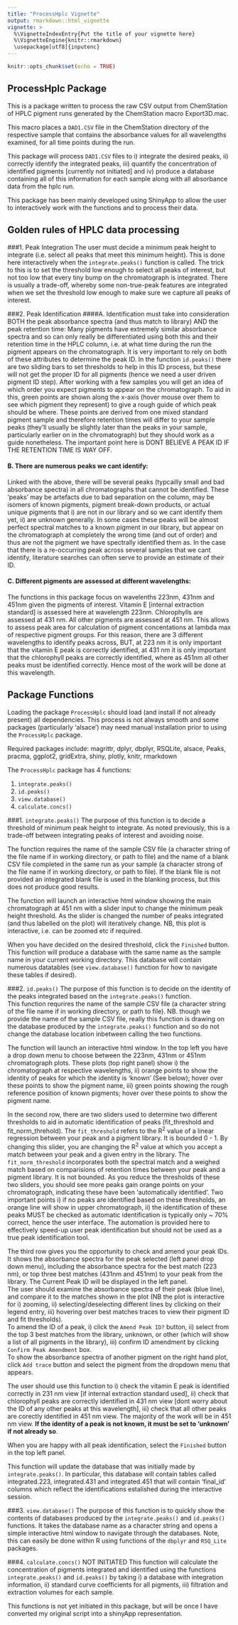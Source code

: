 ```yaml
---
title: "ProcessHplc Vignette"
output: rmarkdown::html_vignette
vignette: >
  %\VignetteIndexEntry{Put the title of your vignette here}
  %\VignetteEngine{knitr::rmarkdown}
  \usepackage[utf8]{inputenc}
---
```


```r
knitr::opts_chunk$set(echo = TRUE)
```

## ProcessHplc Package

This is a package written to process the raw CSV output from ChemStation of HPLC pigment runs generated by the ChemStation macro Export3D.mac.

This macro places a `DAD1.CSV` file in the ChemStation directory of the respective sample that contains the absorbance values for all wavelengths examined, for all time points during the run.

This package will process `DAD1.CSV` files to i) integrate the desired peaks, ii) correctly identify the integrated peaks, iii) quantify the concentration of identified pigments [currently not initiated] and iv) produce a database containing all of this information for each sample along with all absorbance data from the hplc run.

This package has been mainly developed using ShinyApp to allow the user to interactively work with the functions and to process their data.

## Golden rules of HPLC data processing

###1. Peak Integration
The user must decide a minimum peak height to integrate (i.e. select all peaks that meet this minimum height). This is done here interactively when the `integrate.peaks()` function is called. The trick to this is to set the threshold low enough to select all peaks of interest, but not too low that every tiny bump on the chromatograph is integrated. There is usually a trade-off, whereby some non-true-peak features are integrated when we set the threshold low enough to make sure we capture all peaks of interest.

###2. Peak Identification
####A. Identification must take into consideration BOTH the peak absorbance spectra (and thus match to library) AND the peak retention time:
Many pigments have extremely similar absorbance spectra and so can only really be differentiated using both this and their retention time in the HPLC column, i.e. at what time during the run the pigment appears on the chromatograph. It is very important to rely on both of these attributes to determine the peak ID. In the function `id.peaks()` there are two sliding bars to set thresholds to help in this ID process, but these will not get the proper ID for all pigments (hence we need a user driven pigment ID step). After working with a few samples you will get an idea of which order you expect pigments to appear on the chromatograph. To aid in this, green points are shown along the x-axis (hover mouse over them to see which pigment they represent) to give a rough guide of which peak should be where. These points are derived from one mixed standard pigment sample and therefore retention times will differ to your sample peaks (they'll usually be slightly later than the peaks in your sample, particularly earlier on in the chromatograph) but they should work as a guide nonetheless. The important point here is DONT BELIEVE A PEAK ID IF THE RETENTION TIME IS WAY OFF. 

#### B. There are numerous peaks we cant identify:
Linked with the above, there will be several peaks (typcailly small and bad absorbance spectra) in all chromatographs that cannot be identified. These 'peaks' may be artefacts due to bad separation on the column, may be isomers of known pigments, pigment break-down products, or actual unique pigments that i) are not in our library and so we cant identify them yet, ii) are unknown generally. In some cases these peaks will be almost perfect spectral matches to a known pigment in our library, but appear on the chromatograph at completely the wrong time (and out of order) and thus are not the pigment we have spectrally identified them as. In the case that there is a re-occurring peak across several samples that we cant identify, literature searches can often serve to provide an estimate of their ID. 

#### C. Different pigments are assessed at different wavelengths:
The functions in this package focus on wavelenths 223nm, 431nm and 451nm given the pigments of interest. Vitamin E [internal extraction standard] is assessed here at wavelength 223nm. Chlorophylls are assessed at 431 nm. All other pigments are assessed at 451 nm. This allows to assess peak area for calculation of pigment concentations at lambda max of respective pigment groups. For this reason, there are 3 different wavelengths to identify peaks across, BUT, at 223 nm it is only important that the vitamin E peak is correctly identified, at 431 nm it is only important that the chlorophyll peaks are correctly identified, where as 451nm all other peaks must be identified correctly. Hence most of the work will be done at this wavelength.

## Package Functions
Loading the package `ProcessHplc` should load (and install if not already present) all dependencies. This process is not always smooth and some packages (particularly 'alsace') may need manual installation prior to using the `ProcessHplc` package.

Required packages include:
magrittr, dplyr, dbplyr, RSQLite, alsace, Peaks, pracma, ggplot2, gridExtra, shiny, plotly, knitr, rmarkdown

The `ProcessHplc` package has 4 functions:  

1. `integrate.peaks()`  
2. `id.peaks()`  
3. `view.database()`  
4. `calculate.concs()`

###1. `integrate.peaks()`
The purpose of this function is to decide a threshold of minimum peak height to integrate. As noted previously, this is a trade-off between integrating peaks of interest and avoiding noise.  


The function requires the name of the sample CSV file (a character string of the file name if in working directory, or path to file) and the name of a blank CSV file completed in the same run as your sample (a character strong of the file name if in working directory, or path to file). If the blank file is not provided an integrated blank file is used in the blanking process, but this does not produce good results.  

The function will launch an interactive html window showing the main chromatograph at 451 nm with a slider input to change the minimum peak height threshold. As the slider is changed the number of peaks integrated (and thus labelled on the plot) will iteratively change. NB, this plot is interactive, i.e. can be zoomed etc if required. 

When you have decided on the desired threshold, click the `Finished` button.  
This function will produce a database with the same name as the sample name in your current working directory. This database will contain numerous datatables (see `view.database()` function for how to navigate these tables if desired).

###2. `id.peaks()`
The purpose of this function is to decide on the identity of the peaks integrated based on the `integrate.peaks()` function.  
This function requrires the name of the sample CSV file (a character string of the file name if in working directory, or path to file). NB. though we provide the name of the sample CSV file, really this function is drawing on the database produced by the `integrate.peaks()` function and so do not change the database location inbetween calling the two functions.


The function will launch an interactive html window. In the top left you have a drop down menu to choose between the 223nm, 431nm or 451nm chromatograph plots. These plots (top right panel) show i) the chromatograph at respective wavelengths, ii) orange points to show the identity of peaks for which the identity is 'known' (See below); hover over these points to show the pigment name, iii) green points showing the rough reference position of known pigments; hover over these points to show the pigment name.  


In the second row, there are two sliders used to determine two different thresholds to aid in automatic identification of peaks (fit_threshold and fit_norm_threhold). The `fit_threshold` refers to the R^2^ value of a linear regression between your peak and a pigment library. It is bounded 0 - 1. By changing this slider, you are changing the R^2^ value at which you accept a match between your peak and a given entry in the library. The `fit_norm_threshold` incorporates both the spectral match and a weighed match based on comparisions of retention times between your peak and a pigment library. It is not bounded. As you reduce the thresholds of these two sliders, you should see more peaks gain orange points on your chromatograph, indicating these have been 'automatically identified'. Two important points i) if no peaks are identified based on these thresholds, an orange line will show in upper chromatograph, ii) the identification of these peaks MUST be checked as automatic identification is typically only ~ 70% correct, hence the user interface. The automation is provided here to effectively speed-up user peak identification but should not be used as a true peak identification tool.

The third row gives you the opportunity to check and amend your peak IDs. It shows the absorbance spectra for the peak selected (left panel drop down menu), including the absorbance spectra for the best match (223 nm), or top three best matches (431nm and 451nm) to your peak from the library. The Current Peak ID will be displayed in the left panel.   
The user should examine the absorbance spectra of their peak (blue line), and compare it to the matches shown in the plot (NB the plot is interactive for i) zooming, ii) selecting/deselecting different lines by clicking on their legend entry, iii) hovering over best matches traces to view their pigment ID and fit thresholds).   
To amend the ID of a peak, i) click the `Amend Peak ID?` button, ii) select from the top 3 best matches from the library, unknown, or other (which will show a list of all pigments in the library), iii) confirm ID amendment by clicking `Confirm Peak Amendment` box.  
To show the absorbance spectra of another pigment on the right hand plot, click `Add trace` button and select the pigment from the dropdown menu that appears.

The user should use this function to i) check the vitamin E peak is identified correctly in 231 nm view [if internal extraction standard used], ii) check that chlorophyll peaks are correctly identified in 431 nm view [dont worry about the ID of any other peaks at this wavelength], iii) check that all other peaks are corectly identified in 451 nm view. The majority of the work will be in 451 nm view. **If the identity of a peak is not known, it must be set to 'unknown' if not already so**.  

When you are happy with all peak identification, select the `Finished` button in the top left panel.

This function will update the database that was initially made by `integrate.peaks()`. In particular, this database will contain tables called integrated.223, integrated.431 and integrated.451 that will contain 'final_id' columns which reflect the identifications estalished during the interactive session. 

###3. `view.database()`
The purpose of this function is to quickly show the contents of databases produced by the `integrate.peaks()` and `id.peaks()` functions. It takes the database name as a character string and opens a simple interactive html window to navigate through the databases. Note, this can easily be done within R using functions of the `dbplyr` and `RSQ_Lite` packages.

###4. `calculate.concs()` NOT INITIATED
This function will calculate the concentration of pigments integrated and identified using the functions `integrate.peaks()` and `id.peaks()` by taking i) a database with integration information, ii) standard curve coefficients for all pigments, iii) filtration and extraction volumes for each sample.

This functions is not yet initiated in this package, but will be once I have converted my original script into a shinyApp representation.


